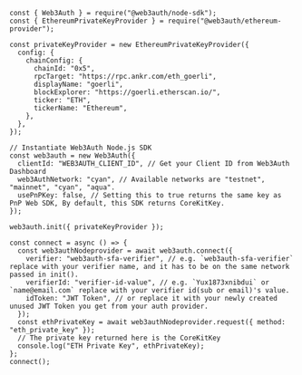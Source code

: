 ```tsx title="JWT Example"
const { Web3Auth } = require("@web3auth/node-sdk");
const { EthereumPrivateKeyProvider } = require("@web3auth/ethereum-provider");

const privateKeyProvider = new EthereumPrivateKeyProvider({
  config: {
    chainConfig: {
      chainId: "0x5",
      rpcTarget: "https://rpc.ankr.com/eth_goerli",
      displayName: "goerli",
      blockExplorer: "https://goerli.etherscan.io/",
      ticker: "ETH",
      tickerName: "Ethereum",
    },
  },
});

// Instantiate Web3Auth Node.js SDK
const web3auth = new Web3Auth({
  clientId: "WEB3AUTH_CLIENT_ID", // Get your Client ID from Web3Auth Dashboard
  web3AuthNetwork: "cyan", // Available networks are "testnet", "mainnet", "cyan", "aqua".
  usePnPKey: false, // Setting this to true returns the same key as PnP Web SDK, By default, this SDK returns CoreKitKey.
});

web3auth.init({ privateKeyProvider });

const connect = async () => {
  const web3authNodeprovider = await web3auth.connect({
    verifier: "web3auth-sfa-verifier", // e.g. `web3auth-sfa-verifier` replace with your verifier name, and it has to be on the same network passed in init().
    verifierId: "verifier-id-value", // e.g. `Yux1873xnibdui` or `name@email.com` replace with your verifier id(sub or email)'s value.
    idToken: "JWT Token", // or replace it with your newly created unused JWT Token you get from your auth provider.
  });
  const ethPrivateKey = await web3authNodeprovider.request({ method: "eth_private_key" });
  // The private key returned here is the CoreKitKey
  console.log("ETH Private Key", ethPrivateKey);
};
connect();
```
